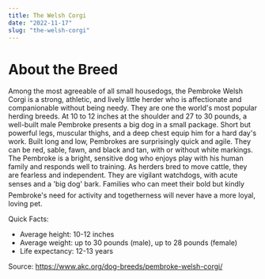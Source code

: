 ```yaml
---
title: The Welsh Corgi
date: "2022-11-17"
slug: "the-welsh-corgi"
---
```


# About the Breed
Among the most agreeable of all small housedogs, the Pembroke Welsh Corgi is a strong, athletic, and lively little herder who is affectionate and companionable without being needy. They are one the world's most popular herding breeds. At 10 to 12 inches at the shoulder and 27 to 30 pounds, a well-built male Pembroke presents a big dog in a small package. Short but powerful legs, muscular thighs, and a deep chest equip him for a hard day's work. Built long and low, Pembrokes are surprisingly quick and agile. They can be red, sable, fawn, and black and tan, with or without white markings. The Pembroke is a bright, sensitive dog who enjoys play with his human family and responds well to training. As herders bred to move cattle, they are fearless and independent. They are vigilant watchdogs, with acute senses and a 'big dog' bark. Families who can meet their bold but kindly Pembroke's need for activity and togetherness will never have a more loyal, loving pet.

Quick Facts:
- Average height: 10-12 inches
- Average weight: up to 30 pounds (male), up to 28 pounds (female)
- Life expectancy: 12-13 years

Source: https://www.akc.org/dog-breeds/pembroke-welsh-corgi/
